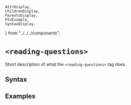     AttrDisplay,
    ChildrenDisplay,
    ParentsDisplay,
    PtxExample,
    SyntaxDisplay,
} from "../../../components";

# `<reading-questions>`

Short description of what the `<reading-questions>` tag does.

## Syntax

<SyntaxDisplay name="reading-questions" />

## Examples

    